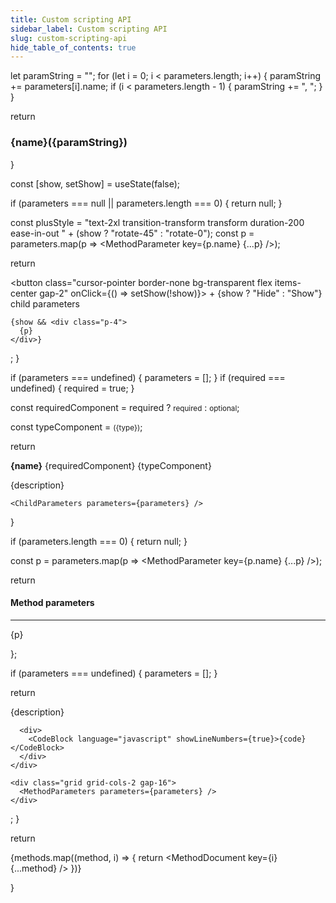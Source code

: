```yaml
---
title: Custom scripting API
sidebar_label: Custom scripting API
slug: custom-scripting-api
hide_table_of_contents: true
---
```




  let paramString = "";
  for (let i = 0; i < parameters.length; i++) {
    paramString += parameters[i].name;
    if (i < parameters.length - 1) {
      paramString += ", ";
    }
  }

  return <h3 id={name}>{name}({paramString})</h3>
}

  const [show, setShow] = useState(false);

  if (parameters === null || parameters.length === 0) {
    return null;
  }

  const plusStyle = "text-2xl transition-transform transform duration-200 ease-in-out " + (show ? "rotate-45" : "rotate-0");
  const p = parameters.map(p => <MethodParameter key={p.name} {...p} />);

  return <div class="border border-solid border-gray-500 rounded p-2">
    <button class="cursor-pointer border-none bg-transparent flex items-center gap-2" onClick={() => setShow(!show)}>
      <span className={plusStyle}>+</span>
      <span>{show ? "Hide" : "Show"} child parameters</span>
    </button>

    {show && <div class="p-4">
      {p}
    </div>}
  </div>;
}

  if (parameters === undefined) {
    parameters = [];
  }
  if (required === undefined) {
    required = true;
  }

  const requiredComponent = required 
    ? <small class="text-red-500 uppercase tracking-tighter">required</small>
    : <small class="text-gray-500 tracking-tighter">optional</small>;

  const typeComponent = <small class="text-gray-500 tracking-tighter">({type})</small>;

  return <div>
    <div class="flex items-baseline gap-2">
      <strong>{name}</strong> {requiredComponent} {typeComponent}
    </div>
    <p class="text-sm">{description}</p>

    <ChildParameters parameters={parameters} />
  </div>
}

  if (parameters.length === 0) {
    return null;
  }

  const p = parameters.map(p => <MethodParameter key={p.name} {...p} />);

  return <div>
    <h4>Method parameters</h4>
    <hr class="bg-gray-600" />
    {p}
  </div>
};


  if (parameters === undefined) {
    parameters = [];
  }

  return <div>
    <div class="grid grid-cols-2 gap-16 bg-adaptable-dark-green sticky top-0">
      <div>
        <MethodName name={methodName} parameters={parameters} />
        <p>{description}</p>
      </div>

      <div>
        <CodeBlock language="javascript" showLineNumbers={true}>{code}</CodeBlock>
      </div>
    </div>

    <div class="grid grid-cols-2 gap-16">
      <MethodParameters parameters={parameters} />
    </div>
  </div>;
}

  return <div class="space-y-48 h-[calc(100vh-25rem)] overflow-y-scroll">
    {methods.map((method, i) => {
      return <MethodDocument key={i} {...method} />
    })}
  </div>
}

<MethodList />

